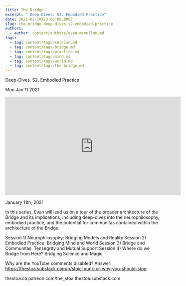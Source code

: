 ```yaml
---
title: The Bridge
excerpt: " Deep-Dives. S2. Embodied Practice"
date: 2021-01-10T23:00:00.000Z
slug: the-bridge-deep-dives-s2-embodied-practice
authors:
  - author: content/authors/evan-mcmullen.md
tags:
  - tag: content/tags/session.md
  - tag: content/tags/bridge.md
  - tag: content/tags/practice.md
  - tag: content/tags/mind.md
  - tag: content/tags/world.md
  - tag: content/tags/the-bridge.md
---
```




 Deep-Dives. S2. Embodied Practice

Mon Jan 11 2021

<iframe width="560" height="315" src="https://www.youtube.com/embed/7OqdjBvOrls" title="The Bridge: Deep-Dives. S2. Embodied Practice: Bridging Mind and World w/ Evan McMullen" frameborder="0" allow="accelerometer; autoplay; clipboard-write; encrypted-media; gyroscope; picture-in-picture" allowfullscreen ></iframe>

January 11th, 2021

In this series, Evan will lead us on a tour of the broader architecture of the Bridge and its implications, including deep-dives into the neurophilosophy, embodied practice, and the potential for communitas contained within the architecture of the Bridge.

Session 1)
Neurophilosophy: Bridging Models and Reality
Session 2)
Embodied Practice: Bridging Mind and World
Session 3)
Bridge and Communitas: Tensegrity and Mutual Support
Session 4)
Where do we Bridge from Here? Bridging Science and Magic

Why are the YouTube comments disabled? Answer: https://thestoa.substack.com/p/stoic-punk-or-why-you-should-stop

thestoa.ca
patreon.com/the_stoa
thestoa.substack.com


